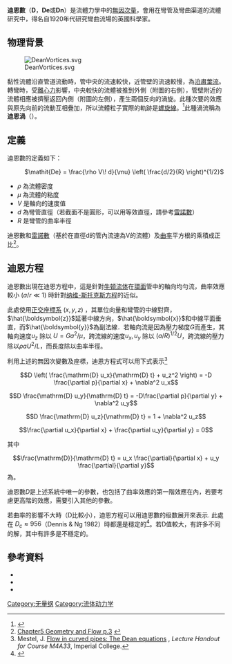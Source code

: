 '''迪恩數'''（'''D'''，'''De'''或'''Dn'''）是流體力學中的[[无量纲量|無因次量]]，會用在彎管及彎曲渠道的流體研究中，得名自1920年代研究彎曲流場的英國科學家{{le|威廉·雷金納德·迪恩|W. R. Dean}}。

== 物理背景 ==
[[File:DeanVortices.svg|thumb]]

黏性流體沿直管道流動時，管中央的流速較快，近管壁的流速較慢，為[[泊肅葉流|泊肅葉流]]。轉彎時，受[[離心力|離心力]]影響，中央較快的流體被推到外側（附圖的右側），管壁附近的流體相應被擠壓返回內側（附圖的左側），產生兩個反向的渦旋。此種次要的效應與原先向前的流動互相疊加，所以流體粒子實際的軌跡是[[螺旋線|螺旋線]]。<ref>{{Cite journal|last1 = Berger|first1 = S. A.|last2 = Talbot|first2 = L.|last3 = Yao|first3 = L. S.|year = 1983|title = Flow in Curved Pipes|url = |journal = Ann. Rev. Fluid Mech.|volume = 15|issue = |pages = 461–512|doi = 10.1146/annurev.fl.15.010183.002333|bibcode = 1983AnRFM..15..461B}}</ref>{{rp|469–470}}此種渦流稱為'''迪恩渦'''（{{lang|en|Dean vortices}}）。

== 定義 ==
迪恩數的定義如下：

: <math>\mathit{De} = \frac{\rho V\! d}{\mu} \left( \frac{d/2}{R} \right)^{1/2}</math>

* <math>\rho</math> 為流體密度
* <math>\mu</math> 為流體的粘度
* <math>V</math> 是軸向的速度值
* <math>d</math> 為彎管直徑（若截面不是圓形，可以用等效直徑，請參考[[雷诺数|雷諾數]]）
* <math>R</math> 是彎管的曲率半徑
迪恩數和[[雷诺数|雷諾數]]（基於在直徑d的管內流速為V的流體）及[[曲率|曲率]]平方根的乘積成正比<ref>[http://wwwf.imperial.ac.uk/ssherw/spectralhp/papers/HaemodelChapter.pdf Chapter5 Geometry and Flow p.3] {{webarchive|url=https://web.archive.org/web/20160304112322/http://wwwf.imperial.ac.uk/ssherw/spectralhp/papers/HaemodelChapter.pdf |date=2016-03-04 }}</ref>。

== 迪恩方程 ==
迪恩數出現在迪恩方程中，這是針對[[牛顿流体|牛顿流体]]在[[環面|環面]]管中的軸向均勻流，曲率效應較小 (<math>a/r \ll 1</math>) 時針對[[纳维-斯托克斯方程|纳维-斯托克斯方程]]的近似。

此處使用[[正交座標系|正交座標系]] <math>(x,y,z)</math> ，其單位向量和彎管的中線對齊，<math>\hat{\boldsymbol{z}}</math>延著中線方向，<math>\hat{\boldsymbol{x}}</math>和中線平面垂直，而<math>\hat{\boldsymbol{y}}</math>為副法線．若軸向流是因為壓力梯度<math>G</math>而產生，其軸向速度<math>u_z</math> 除以 <math>U=Ga^2/\mu</math>，跨流線的速度<math>u_x, u_y</math> 除以 <math>(a/R)^{1/2} U</math>，跨流線的壓力除以<math>\rho a U^2/L</math>，而長度除以曲率半徑。

利用上述的無因次變數及座標，迪恩方程式可以用下式表示<ref>Mestel, J. [http://www.ma.ic.ac.uk/~ajm8/M4A33/Dean.pdf Flow in curved pipes: The Dean equations] {{Wayback|url=http://www.ma.ic.ac.uk/~ajm8/M4A33/Dean.pdf |date=20070709151241 }}, ''Lecture Handout for Course M4A33'', Imperial College.</ref>

:<math>D \left( \frac{\mathrm{D} u_x}{\mathrm{D} t} + u_z^2 \right) = -D \frac{\partial p}{\partial x} + \nabla^2 u_x </math>
:<math>D \frac{\mathrm{D} u_y}{\mathrm{D} t} = -D\frac{\partial p}{\partial y} + \nabla^2 u_y</math>
:<math>D \frac{\mathrm{D} u_z}{\mathrm{D} t} = 1  + \nabla^2 u_z </math>
:<math>\frac{\partial u_x}{\partial x} + \frac{\partial u_y}{\partial y} = 0</math>

其中

:<math>\frac{\mathrm{D}}{\mathrm{D} t} = u_x \frac{\partial}{\partial x} + u_y \frac{\partial}{\partial y}</math>為{{le|實質導數|convective derivative}}。

迪恩數''D''是上述系統中唯一的參數，也包括了曲率效應的第一階效應在內，若要考慮更高階的效應，需要引入其他的參數。

若曲率的影響不大時（D比較小），迪恩方程可以用迪恩數的级数展开來表示. 此處在 <math>D_c \approx 956</math>（Dennis & Ng 1982）時都還是穩定的<ref>{{Cite journal|last1 = Dennis|first1 = C. R.|last2 = Ng|first2 = M.|year = 1982|title = Dual solutions for steady laminar-flow through a curved tube|url =https://archive.org/details/sim_quarterly-journal-of-mechanics-and-applied-mathematics_1982-08_35_3/page/305|journal = Q. J. Mech. Appl. Math.|volume = 35|issue = |page = 305|doi = 10.1093/qjmam/35.3.305}}</ref>。若D值較大，有許多不同的解，其中有許多是不穩定的。

== 參考資料 ==
{{reflist}}

* {{Cite journal|last1 = Dean|first1 = W. R.|year = 1927|title = Note on the motion of fluid in a curved pipe|url = http://www.informaworld.com/openurl?genre=article&issn=1941-5982&volume=4&issue=20&spage=208|journal = Phil. Mag.|volume = 20|issue = |pages = 208–223}}
* {{Cite journal|last1 = Dean|first1 = W. R.|year = 1928|title = The streamline motion of fluid in a curved pipe|url = http://www.informaworld.com/openurl?genre=article&issn=1941-5982&volume=5&issue=30&spage=673|journal = Phil. Mag. (7)|volume = 5|issue = |pages = 673–695}}
* 

{{NonDimFluMech}}

[[Category:无量纲|Category:无量纲]]
[[Category:流体动力学|Category:流体动力学]]
